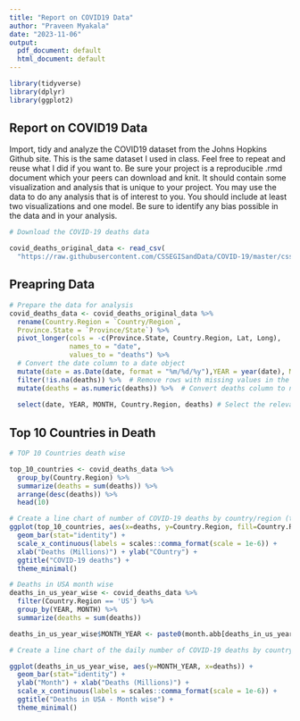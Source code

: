 ```yaml
---
title: "Report on COVID19 Data"
author: "Praveen Myakala"
date: "2023-11-06"
output:
  pdf_document: default
  html_document: default
---
```


```r
library(tidyverse)
library(dplyr)
library(ggplot2)
```

## Report on COVID19 Data

Import, tidy and analyze the COVID19 dataset from the Johns Hopkins Github site. This is the same dataset I used in class. Feel free to repeat and reuse what I did if you want to. Be sure your project is a reproducible .rmd document which your peers can download and knit. It should contain some visualization and  analysis that is unique to your project. You may use the data to do any analysis that is of interest to you. You should include at least two visualizations and one model.  Be sure to identify any bias possible in the data and in your analysis.


```r
# Download the COVID-19 deaths data

covid_deaths_original_data <- read_csv(
  "https://raw.githubusercontent.com/CSSEGISandData/COVID-19/master/csse_covid_19_data/csse_covid_19_time_series/time_series_covid19_deaths_global.csv", show_col_types = FALSE)
```

## Preapring Data

```r

# Prepare the data for analysis
covid_deaths_data <- covid_deaths_original_data %>%
  rename(Country.Region = `Country/Region`,
  Province.State = `Province/State`) %>%
  pivot_longer(cols = -c(Province.State, Country.Region, Lat, Long),
               names_to = "date",
               values_to = "deaths") %>%
  # Convert the date column to a date object
  mutate(date = as.Date(date, format = "%m/%d/%y"),YEAR = year(date), MONTH = month(date)) %>% 
  filter(!is.na(deaths)) %>%  # Remove rows with missing values in the deaths column
  mutate(deaths = as.numeric(deaths)) %>%  # Convert deaths column to numeric
  
  select(date, YEAR, MONTH, Country.Region, deaths) # Select the relevant columns
```

## Top 10 Countries in Death
```r

# TOP 10 Countries death wise

top_10_countries <- covid_deaths_data %>%
  group_by(Country.Region) %>%
  summarize(deaths = sum(deaths)) %>%
  arrange(desc(deaths)) %>%
  head(10)

```


```r

# Create a line chart of number of COVID-19 deaths by country/region (top 10)
ggplot(top_10_countries, aes(x=deaths, y=Country.Region, fill=Country.Region)) +
  geom_bar(stat="identity") + 
  scale_x_continuous(labels = scales::comma_format(scale = 1e-6)) +
  xlab("Deaths (Millions)") + ylab("COuntry") +
  ggtitle("COVID-19 deaths") +
  theme_minimal()
```



```r
# Deaths in USA month wise
deaths_in_us_year_wise <- covid_deaths_data %>% 
  filter(Country.Region == 'US') %>%
  group_by(YEAR, MONTH) %>%  
  summarize(deaths = sum(deaths))

deaths_in_us_year_wise$MONTH_YEAR <- paste0(month.abb[deaths_in_us_year_wise$MONTH], " ", deaths_in_us_year_wise$YEAR)

# Create a line chart of the daily number of COVID-19 deaths by country/region

ggplot(deaths_in_us_year_wise, aes(y=MONTH_YEAR, x=deaths)) +
  geom_bar(stat="identity") + 
  ylab("Month") + xlab("Deaths (Millions)") +
  scale_x_continuous(labels = scales::comma_format(scale = 1e-6)) +
  ggtitle("Deaths in USA - Month wise") +
  theme_minimal()
```
